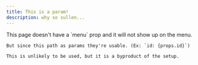 ```yaml
---
title: This is a param!
description: why so sullen...
---
```



<Block>
  <Prose>
    This page doesn't have a `menu` prop and it will not show up on the menu.

    But since this path as params they're usable. (Ex: `id: {props.id}`)

    This is unlikely to be used, but it is a byproduct of the setup.
  </Prose>
</Block>

